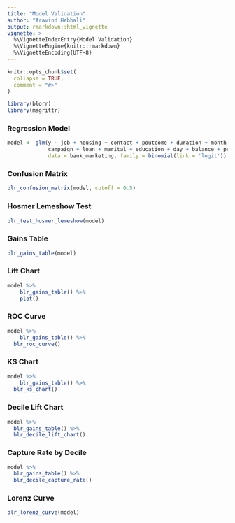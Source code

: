 ```yaml
---
title: "Model Validation"
author: "Aravind Hebbali"
output: rmarkdown::html_vignette
vignette: >
  %\VignetteIndexEntry{Model Validation}
  %\VignetteEngine{knitr::rmarkdown}
  %\VignetteEncoding{UTF-8}
---
```


```r
knitr::opts_chunk$set(
  collapse = TRUE,
  comment = "#>"
)
```

```r
library(blorr)
library(magrittr)
```

### Regression Model

```r
model <- glm(y ~ job + housing + contact + poutcome + duration + month +
             campaign + loan + marital + education + day + balance + previous, 
             data = bank_marketing, family = binomial(link = 'logit'))
```

### Confusion Matrix

```r
blr_confusion_matrix(model, cutoff = 0.5)
```

### Hosmer Lemeshow Test

```r
blr_test_hosmer_lemeshow(model)
```


### Gains Table

```r
blr_gains_table(model)
```

### Lift Chart

```r
model %>%
	blr_gains_table() %>%
	plot()
```

### ROC Curve

```r
model %>%
	blr_gains_table() %>%
  blr_roc_curve()
```

### KS Chart

```r
model %>%
	blr_gains_table() %>%
  blr_ks_chart()
```

### Decile Lift Chart

```r
model %>%
  blr_gains_table() %>%
  blr_decile_lift_chart()
```


### Capture Rate by Decile

```r
model %>%
  blr_gains_table() %>%
  blr_decile_capture_rate()
```


### Lorenz Curve

```r
blr_lorenz_curve(model)
```

